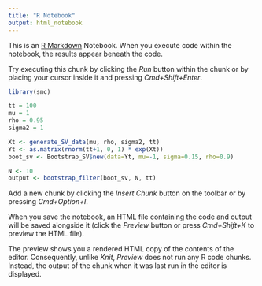 ```yaml
---
title: "R Notebook"
output: html_notebook
---
```


This is an [R Markdown](http://rmarkdown.rstudio.com) Notebook. When you execute code within the notebook, the results appear beneath the code. 

Try executing this chunk by clicking the *Run* button within the chunk or by placing your cursor inside it and pressing *Cmd+Shift+Enter*. 

```r
library(smc)

tt = 100
mu = 1
rho = 0.95
sigma2 = 1

Xt <- generate_SV_data(mu, rho, sigma2, tt)
Yt <- as.matrix(rnorm(tt+1, 0, 1) * exp(Xt))
boot_sv <- Bootstrap_SV$new(data=Yt, mu=-1, sigma=0.15, rho=0.9)

N <- 10
output <- bootstrap_filter(boot_sv, N, tt)
```

Add a new chunk by clicking the *Insert Chunk* button on the toolbar or by pressing *Cmd+Option+I*.

When you save the notebook, an HTML file containing the code and output will be saved alongside it (click the *Preview* button or press *Cmd+Shift+K* to preview the HTML file). 

The preview shows you a rendered HTML copy of the contents of the editor. Consequently, unlike *Knit*, *Preview* does not run any R code chunks. Instead, the output of the chunk when it was last run in the editor is displayed.

